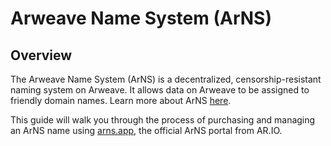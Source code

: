 
<HeroPattern />

# Arweave Name System (ArNS)

## Overview

The Arweave Name System (ArNS) is a decentralized, censorship-resistant naming system on Arweave. It allows data on Arweave to be assigned to friendly domain names. Learn more about ArNS [here](/learn/concepts/arns).

This guide will walk you through the process of purchasing and managing an ArNS name using [arns.app](https://arns.app), the official ArNS portal from AR.IO. 